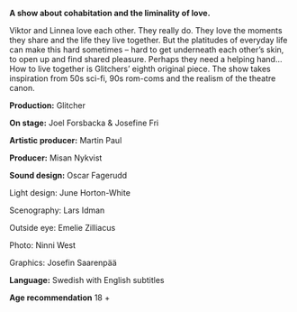 **A show about cohabitation and the liminality of love.** 

Viktor and Linnea love each other. They really do. They love the moments they share and the life they live together. But the platitudes of everyday life can make this hard sometimes – hard to get underneath each other’s skin, to open up and find shared pleasure. Perhaps they need a helping hand…
How to live together is Glitchers’ eighth original piece. The show takes inspiration from 50s sci-fi, 90s rom-coms and the realism of the theatre canon. 

**Production:** Glitcher 

**On stage:** Joel Forsbacka & Josefine Fri

**Artistic producer:** Martin Paul 

**Producer:** Misan Nykvist

**Sound design:** Oscar Fagerudd 

Light design:
June Horton-White 

Scenography:
Lars Idman 

Outside eye:
Emelie Zilliacus 

Photo:
Ninni West 

Graphics:
Josefin Saarenpää 

**Language:** Swedish with English subtitles  

**Age recommendation** 18 +
